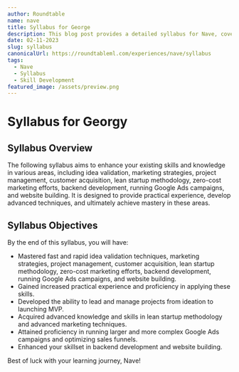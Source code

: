 ```yaml
---
author: Roundtable
name: nave
title: Syllabus for George
description: This blog post provides a detailed syllabus for Nave, covering various areas such as idea validation, marketing strategies, project management, customer acquisition, lean startup methodology, zero-cost marketing efforts, backend development, running Google Ads campaigns, and website building. It aims to enhance skills, provide practical experience, and achieve mastery in these areas.
date: 02-11-2023
slug: syllabus
canonicalUrl: https://roundtableml.com/experiences/nave/syllabus
tags:
  - Nave
  - Syllabus
  - Skill Development
featured_image: /assets/preview.png
---
```


# Syllabus for Georgy

## Syllabus Overview

The following syllabus aims to enhance your existing skills and knowledge in various areas, including idea validation, marketing strategies, project management, customer acquisition, lean startup methodology, zero-cost marketing efforts, backend development, running Google Ads campaigns, and website building. It is designed to provide practical experience, develop advanced techniques, and ultimately achieve mastery in these areas.

## Syllabus Objectives

By the end of this syllabus, you will have:

- Mastered fast and rapid idea validation techniques, marketing strategies, project management, customer acquisition, lean startup methodology, zero-cost marketing efforts, backend development, running Google Ads campaigns, and website building.
- Gained increased practical experience and proficiency in applying these skills.
- Developed the ability to lead and manage projects from ideation to launching MVP.
- Acquired advanced knowledge and skills in lean startup methodology and advanced marketing techniques.
- Attained proficiency in running larger and more complex Google Ads campaigns and optimizing sales funnels.
- Enhanced your skillset in backend development and website building.

Best of luck with your learning journey, Nave!
